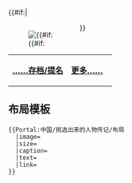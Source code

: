 {{#if:{{{image}}}|<div style="float:left;margin-right:1em">[[Image:{{{image}}}|{{#if:{{{size}}}]]
</div>}}{{{text}}}

{| class="noprint" width="100%"  border="0" style="padding: 0; margin: 0; background-color:transparent"
|-
|<div style="text-align:left;">'''[[Portal:中国/挑选出来的人物传记|……存档/提名]]'''</div>||
 <div style="text-align:right;margin-right:10px;margin-bottom:0px;">
'''[[{{{link}}}|更多……]]'''
 </div >
|}<noinclude>

== 布局模板 ==
<pre>
{{Portal:中国/挑选出来的人物传记/布局
  |image=
  |size=
  |caption=
  |text=
  |link=
}}
</pre>
</noinclude>
